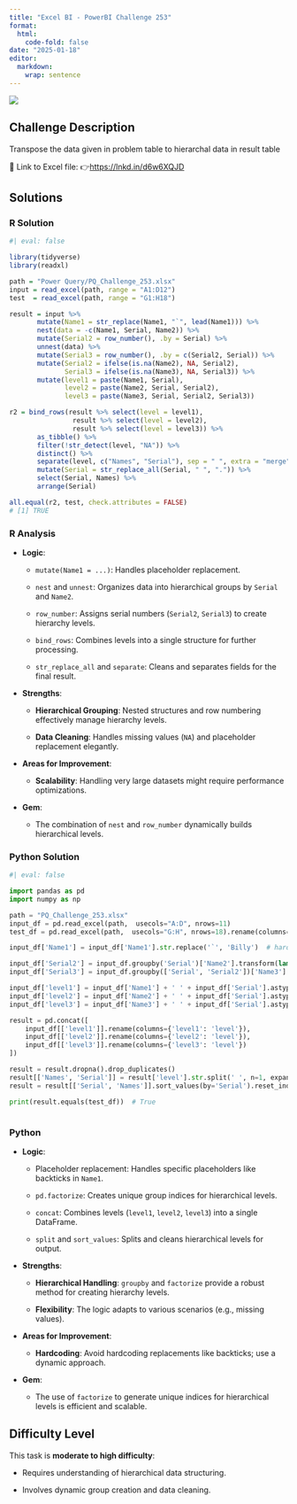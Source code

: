 ```yaml
---
title: "Excel BI - PowerBI Challenge 253"
format: 
  html:
    code-fold: false
date: "2025-01-18"
editor: 
  markdown: 
    wrap: sentence
---
```


![](/challenges/images/exc253pq.jpg)

## Challenge Description

Transpose the data given in problem table to hierarchal data in result table

🔗 Link to Excel file: 👉<https://lnkd.in/d6w6XQJD>

## Solutions

::: panel-tabset
### R Solution

```r
#| eval: false

library(tidyverse)
library(readxl)

path = "Power Query/PQ_Challenge_253.xlsx"
input = read_excel(path, range = "A1:D12")
test  = read_excel(path, range = "G1:H18")  

result = input %>%
       mutate(Name1 = str_replace(Name1, "`", lead(Name1))) %>%
       nest(data = -c(Name1, Serial, Name2)) %>%
       mutate(Serial2 = row_number(), .by = Serial) %>%
       unnest(data) %>%
       mutate(Serial3 = row_number(), .by = c(Serial2, Serial)) %>%
       mutate(Serial2 = ifelse(is.na(Name2), NA, Serial2),
              Serial3 = ifelse(is.na(Name3), NA, Serial3)) %>%
       mutate(level1 = paste(Name1, Serial),
              level2 = paste(Name2, Serial, Serial2),
              level3 = paste(Name3, Serial, Serial2, Serial3)) 

r2 = bind_rows(result %>% select(level = level1),
                result %>% select(level = level2),
                result %>% select(level = level3)) %>%
       as_tibble() %>%
       filter(!str_detect(level, "NA")) %>%
       distinct() %>%
       separate(level, c("Names", "Serial"), sep = " ", extra = "merge") %>%
       mutate(Serial = str_replace_all(Serial, " ", ".")) %>%
       select(Serial, Names) %>%
       arrange(Serial)

all.equal(r2, test, check.attributes = FALSE)
# [1] TRUE


```

### R Analysis

-   **Logic**:

    -   `mutate(Name1 = ...)`: Handles placeholder replacement.

    -   `nest` and `unnest`: Organizes data into hierarchical groups by `Serial` and `Name2`.

    -   `row_number`: Assigns serial numbers (`Serial2`, `Serial3`) to create hierarchy levels.

    -   `bind_rows`: Combines levels into a single structure for further processing.

    -   `str_replace_all` and `separate`: Cleans and separates fields for the final result.

<!-- -->

-   **Strengths**:

    -   **Hierarchical Grouping**: Nested structures and row numbering effectively manage hierarchy levels.

    -   **Data Cleaning**: Handles missing values (`NA`) and placeholder replacement elegantly.

-   **Areas for Improvement**:

    -   **Scalability**: Handling very large datasets might require performance optimizations.

-   **Gem**:

    -   The combination of `nest` and `row_number` dynamically builds hierarchical levels.

### Python Solution

```python
#| eval: false

import pandas as pd
import numpy as np

path = "PQ_Challenge_253.xlsx"
input_df = pd.read_excel(path,  usecols="A:D", nrows=11)
test_df = pd.read_excel(path,  usecols="G:H", nrows=18).rename(columns=lambda x: x.split('.')[0])

input_df['Name1'] = input_df['Name1'].str.replace('`', 'Billy')  # hardcoded

input_df['Serial2'] = input_df.groupby('Serial')['Name2'].transform(lambda x: pd.factorize(x)[0] + 1).replace(0, np.nan).astype('Int64')
input_df['Serial3'] = input_df.groupby(['Serial', 'Serial2'])['Name3'].transform(lambda x: pd.factorize(x)[0] + 1).replace(0, np.nan).astype('Int64')

input_df['level1'] = input_df['Name1'] + ' ' + input_df['Serial'].astype(str)
input_df['level2'] = input_df['Name2'] + ' ' + input_df['Serial'].astype(str) + '.' + input_df['Serial2'].astype(str)
input_df['level3'] = input_df['Name3'] + ' ' + input_df['Serial'].astype(str) + '.' + input_df['Serial2'].astype(str) + '.' + input_df['Serial3'].astype(str)

result = pd.concat([
    input_df[['level1']].rename(columns={'level1': 'level'}),
    input_df[['level2']].rename(columns={'level2': 'level'}),
    input_df[['level3']].rename(columns={'level3': 'level'})
])

result = result.dropna().drop_duplicates()
result[['Names', 'Serial']] = result['level'].str.split(' ', n=1, expand=True)
result = result[['Serial', 'Names']].sort_values(by='Serial').reset_index(drop=True)

print(result.equals(test_df))  # True



```

### Python

-   **Logic**:

    -   Placeholder replacement: Handles specific placeholders like backticks in `Name1`.

    -   `pd.factorize`: Creates unique group indices for hierarchical levels.

    -   `concat`: Combines levels (`level1`, `level2`, `level3`) into a single DataFrame.

    -   `split` and `sort_values`: Splits and cleans hierarchical levels for output.

<!-- -->

-   **Strengths**:

    -   **Hierarchical Handling**: `groupby` and `factorize` provide a robust method for creating hierarchy levels.

    -   **Flexibility**: The logic adapts to various scenarios (e.g., missing values).

-   **Areas for Improvement**:

    -   **Hardcoding**: Avoid hardcoding replacements like backticks; use a dynamic approach.

-   **Gem**:

    -   The use of `factorize` to generate unique indices for hierarchical levels is efficient and scalable.
:::

## **Difficulty Level**

This task is **moderate to high difficulty**:

-   Requires understanding of hierarchical data structuring.

-   Involves dynamic group creation and data cleaning.
